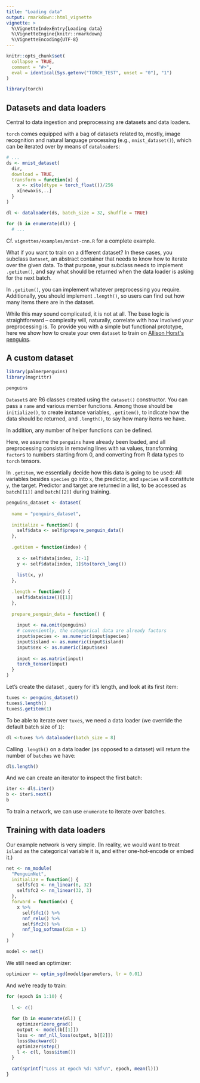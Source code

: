 ```yaml
---
title: "Loading data"
output: rmarkdown::html_vignette
vignette: >
  %\VignetteIndexEntry{Loading data}
  %\VignetteEngine{knitr::rmarkdown}
  %\VignetteEncoding{UTF-8}
---
```


```r
knitr::opts_chunk$set(
  collapse = TRUE,
  comment = "#>",
  eval = identical(Sys.getenv("TORCH_TEST", unset = "0"), "1")
)
```

```r
library(torch)
```

## Datasets and data loaders

Central to data ingestion and preprocessing are datasets and data loaders.

`torch` comes equipped with a bag of datasets related to, mostly, image recognition and natural language processing (e.g.,
`mnist_dataset()`), which can be iterated over by means of `dataloader`s:

```r
# ...
ds <- mnist_dataset(
  dir, 
  download = TRUE, 
  transform = function(x) {
    x <- x$to(dtype = torch_float())/256
    x[newaxis,..]
  }
)

dl <- dataloader(ds, batch_size = 32, shuffle = TRUE)

for (b in enumerate(dl)) {
  # ...

```

Cf. `vignettes/examples/mnist-cnn.R` for a complete example.

What if you want to train on a different dataset? In these cases, you subclass `Dataset`, an abstract container that needs to
know how to iterate over the given data. To that purpose, your subclass needs to implement `.getitem()`, and say what should
be returned when the data loader is asking for the next batch.

In `.getitem()`, you can implement whatever preprocessing you require. Additionally, you should implement `.length()`, so
users can find out how many items there are in the dataset.

While this may sound complicated, it is not at all. The base logic is straightforward -- complexity will, naturally, correlate
with how involved your preprocessing is. To provide you with a simple but functional prototype, here we show how to create
your own `dataset` to train on [Allison Horst\'s penguins](https://github.com/allisonhorst/palmerpenguins).

## A custom dataset

```r
library(palmerpenguins)
library(magrittr)

penguins
```

`Dataset`s are R6 classes created using the `dataset()` constructor. You can pass a `name` and various member functions. Among
those should be `initialize()`, to create instance variables, `.getitem()`, to indicate how the data should be returned, and
`.length()`, to say how many items we have.

In addition, any number of helper functions can be defined.

Here, we assume the `penguins` have already been loaded, and all preprocessing consists in removing lines with `NA` values,
transforming `factor`s to numbers starting from 0, and converting from R data types to `torch` tensors.

In `.getitem`, we essentially decide how this data is going to be used: All variables besides `species` go into `x`, the
predictor, and `species` will constitute `y`, the target. Predictor and target are returned in a list, to be accessed as
`batch[[1]]` and `batch[[2]]` during training.

```r
penguins_dataset <- dataset(
  
  name = "penguins_dataset",
  
  initialize = function() {
    self$data <- self$prepare_penguin_data()
  },
  
  .getitem = function(index) {
    
    x <- self$data[index, 2:-1]
    y <- self$data[index, 1]$to(torch_long())
    
    list(x, y)
  },
  
  .length = function() {
    self$data$size()[[1]]
  },
  
  prepare_penguin_data = function() {
    
    input <- na.omit(penguins) 
    # conveniently, the categorical data are already factors
    input$species <- as.numeric(input$species)
    input$island <- as.numeric(input$island)
    input$sex <- as.numeric(input$sex)
    
    input <- as.matrix(input)
    torch_tensor(input)
  }
)

```

Let's create the dataset , query for it's length, and look at its first item:

```r
tuxes <- penguins_dataset()
tuxes$.length()
tuxes$.getitem(1)
```

To be able to iterate over `tuxes`, we need a data loader (we override the default batch size of `1`):

```r
dl <-tuxes %>% dataloader(batch_size = 8)
```

Calling `.length()` on a data loader (as opposed to a dataset) will return the number of `batches` we have:

```r
dl$.length()
```

And we can create an iterator to inspect the first batch:

```r
iter <- dl$.iter()
b <- iter$.next()
b
```

To train a network, we can use `enumerate` to iterate over batches.

## Training with data loaders

Our example network is very simple. (In reality, we would want to treat `island` as the categorical variable it is, and either
one-hot-encode or embed it.)

```r
net <- nn_module(
  "PenguinNet",
  initialize = function() {
    self$fc1 <- nn_linear(6, 32)
    self$fc2 <- nn_linear(32, 3)
  },
  forward = function(x) {
    x %>% 
      self$fc1() %>% 
      nnf_relu() %>% 
      self$fc2() %>% 
      nnf_log_softmax(dim = 1)
  }
)

model <- net()

```

We still need an optimizer:

```r
optimizer <- optim_sgd(model$parameters, lr = 0.01)
```

And we're ready to train:

```r
for (epoch in 1:10) {
  
  l <- c()
  
  for (b in enumerate(dl)) {
    optimizer$zero_grad()
    output <- model(b[[1]])
    loss <- nnf_nll_loss(output, b[[2]])
    loss$backward()
    optimizer$step()
    l <- c(l, loss$item())
  }
  
  cat(sprintf("Loss at epoch %d: %3f\n", epoch, mean(l)))
}

```

